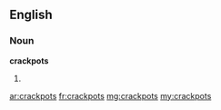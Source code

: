 ==English==

===Noun===
'''crackpots'''

# {{plural of|crackpot}}

[[ar:crackpots]]
[[fr:crackpots]]
[[mg:crackpots]]
[[my:crackpots]]